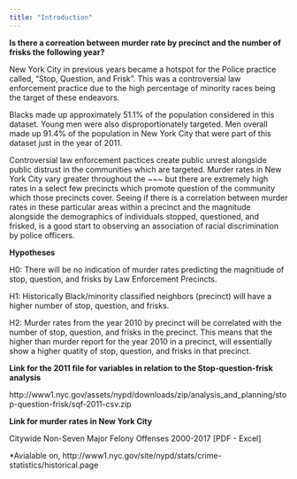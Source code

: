 ```yaml
---
title: "Introduction"
---
```


**Is there a correation between murder rate by precinct and the number of frisks the following year?**

New York City in previous years became a hotspot for the Police practice called, "Stop, Question, and Frisk". This was a controversial law enforcement practice due to the high percentage of minority races being the target of these endeavors. 

Blacks made up approximately 51.1% of the population considered in this dataset. Young men were also disproportionately targeted. Men overall made up 91.4% of the population in New York City that were part of this dataset just in the year of 2011.

Controversial law enforcement pactices create public unrest alongside public distrust in the communities which are targeted. Murder rates in New York City vary greater throughout the ~~~ but there are extremely high rates in a select few precincts which promote question of the community which those precincts cover. Seeing if there is a correlation between murder rates in these particular areas within a precinct and the magnitude alongside the demographics of individuals stopped, questioned, and frisked, is a good start to observing an association of racial discrimination by police officers.  

**Hypotheses**

H0: There will be no indication of murder rates predicting the magnitiude of stop, question, and frisks by Law Enforcement Precincts.

H1: Historically Black/minority classified neighbors (precinct) will have a higher number of stop, question, and frisks. 

H2: Murder rates from the year 2010 by precinct will be correlated with the number of stop, question, and frisks in the precinct. This means that the higher than murder report for the year 2010 in a precinct, will essentially show a higher quatity of stop, question, and frisks in that precinct. 

**Link for the 2011 file for variables in relation to the Stop-question-frisk analysis** 

http://www1.nyc.gov/assets/nypd/downloads/zip/analysis_and_planning/stop-question-frisk/sqf-2011-csv.zip 

**Link for murder rates in New York City** 

Citywide Non-Seven Major Felony Offenses 2000-2017 [PDF - Excel]

*Avialable on, http://www1.nyc.gov/site/nypd/stats/crime-statistics/historical.page



